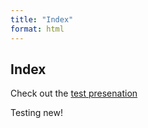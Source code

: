 ```yaml
---
title: "Index"
format: html
---
```


## Index

Check out the [test presenation](https://mrc-ide.github.io/mvw/presentations/p1.html) 

Testing new!
